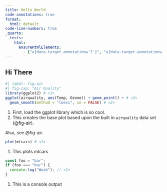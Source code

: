 ```yaml
---
title: Hello World
code-annotations: true
format:
  html: default
code-line-numbers: true
_quarto:
  tests: 
    html:
      ensureHtmlElements:
        - ["a[data-target-annotation='1']", "a[data-target-annotation='2']", "div.cell-annotation > dl"]
---
```


## Hi There

```r
#| label: fig-air
#| fig-cap: "Air Quality"
library(ggplot2) # <1>
ggplot(airquality, aes(Temp, Ozone)) + geom_point() + # <2> 
  geom_smooth(method = "loess", se = FALSE) # <2>
```

1. First, load the ggplot library which is so cool.
2. This creates the base plot based upon the built in `airquality` data set (@fig-air).

Also, see @fig-air.

```r
plot(mtcars) # <1>
```

1. This plots mtcars


```typescript
const foo = "bar";
if (foo === "bar") {
  console.log("Woah"); // <1>
}
```

1. This is a console output